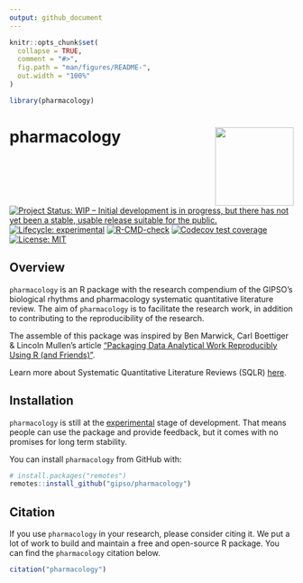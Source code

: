```yaml
---
output: github_document
---
```


<!-- README.md is generated from README.Rmd. Please edit that file -->

```r
knitr::opts_chunk$set(
  collapse = TRUE,
  comment = "#>",
  fig.path = "man/figures/README-",
  out.width = "100%"
)

library(pharmacology)
```

# pharmacology <a href='https://gipso.github.io/pharmacology'><img src='man/figures/logo.png' align="right" height="139" /></a>

<!-- badges: start -->
[![Project Status: WIP – Initial development is in progress, but there has not yet been a stable, usable release suitable for the public.](https://www.repostatus.org/badges/latest/wip.svg)](https://www.repostatus.org/#wip)
[![Lifecycle: experimental](https://img.shields.io/badge/lifecycle-experimental-orange.svg)](https://lifecycle.r-lib.org/articles/stages.html#experimental)
[![R-CMD-check](https://github.com/gipso/pharmacology/workflows/R-CMD-check/badge.svg)](https://github.com/gipso/pharmacology/actions)
[![Codecov test coverage](https://codecov.io/gh/gipso/pharmacology/branch/main/graph/badge.svg)](https://codecov.io/gh/gipso/pharmacology?branch=main)
[![License: MIT](https://img.shields.io/badge/license-MIT-green)](https://choosealicense.com/licenses/mit/)
<!-- badges: end -->

## Overview

`pharmacology` is an R package with the research compendium of the GIPSO's biological rhythms and pharmacology systematic quantitative literature review. The aim of `pharmacology` is to facilitate the research work, in addition to contributing to the reproducibility of the research.

The assemble of this package was inspired by Ben Marwick, Carl Boettiger & Lincoln Mullen's article ["Packaging Data Analytical Work Reproducibly Using R (and Friends)"](https://doi.org/10.1080/00031305.2017.1375986).

Learn more about Systematic Quantitative Literature Reviews (SQLR) [here](https://www.griffith.edu.au/griffith-sciences/school-environment-science/research/systematic-quantitative-literature-review).

## Installation

`pharmacology` is still at the [experimental](https://lifecycle.r-lib.org/articles/stages.html#experimental) stage of development. That means people can use the package and provide feedback, but it comes with no promises for long term stability.

You can install `pharmacology` from GitHub with:

``` r
# install.packages("remotes")
remotes::install_github("gipso/pharmacology")
```

## Citation

If you use `pharmacology` in your research, please consider citing it. We put a lot of work to build and maintain a free and open-source R package. You can find the `pharmacology` citation below.

```r
citation("pharmacology")
```
